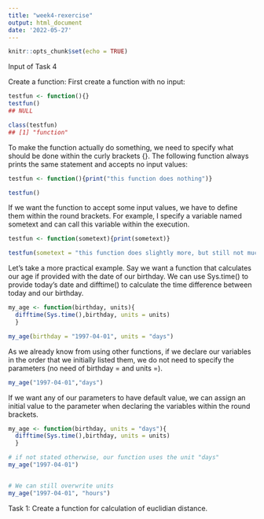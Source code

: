 ```yaml
---
title: "week4-rexercise"
output: html_document
date: '2022-05-27'
---
```


```r
knitr::opts_chunk$set(echo = TRUE)
```

Input of Task 4

Create a function:
First create a function with no input:
```r
testfun <- function(){}
testfun()
## NULL

class(testfun)
## [1] "function"
```
To make the function actually do something, we need to specify what should be done within the curly brackets {}. The following function always prints the same statement and accepts no input values:
```r
testfun <- function(){print("this function does nothing")}

testfun()
```
If we want the function to accept some input values, we have to define them within the round brackets. For example, I specify a variable named sometext and can call this variable within the execution.
```r
testfun <- function(sometext){print(sometext)}

testfun(sometext = "this function does slightly more, but still not much")
```
Let’s take a more practical example. Say we want a function that calculates our age if provided with the date of our birthday. We can use Sys.time() to provide today’s date and difftime() to calculate the time difference between today and our birthday.
```r
my_age <- function(birthday, units){
  difftime(Sys.time(),birthday, units = units)
  }

my_age(birthday = "1997-04-01", units = "days")
```
As we already know from using other functions, if we declare our variables in the order that we initially listed them, we do not need to specify the parameters (no need of birthday = and units =).
```r
my_age("1997-04-01","days")
```
If we want any of our parameters to have default value, we can assign an initial value to the parameter when declaring the variables within the round brackets.
```r
my_age <- function(birthday, units = "days"){
  difftime(Sys.time(),birthday, units = units)
  }

# if not stated otherwise, our function uses the unit "days"
my_age("1997-04-01")


# We can still overwrite units
my_age("1997-04-01", "hours")
```

Task 1: Create a function for calculation of euclidian distance.
